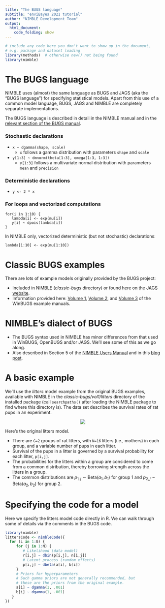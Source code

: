 ```yaml
---
title: "The BUGS language"
subtitle: "enviBayes 2021 tutorial"
author: "NIMBLE Development Team"
output:
  html_document:
    code_folding: show
---
```


```r
# include any code here you don't want to show up in the document,
# e.g. package and dataset loading
library(methods)  # otherwise new() not being found 
library(nimble)
```


# The BUGS language

NIMBLE uses (almost) the same language as BUGS and JAGS (aka the "BUGS language") for specifying statistical models. Apart from this use of a common model language, BUGS, JAGS and NIMBLE are completely separate implementations.

The BUGS language is described in detail in the NIMBLE manual and in the [relevant section of the BUGS manual](http://www.openbugs.net/Manuals/ModelSpecification.html). 

### Stochastic declarations

  - `x ~ dgamma(shape, scale)`
    - `x` follows a gamma distribution with parameters `shape` and `scale`
  - `y[1:3] ~ dmnorm(theta[1:3], omega[1:3, 1:3])`
    - `y[1:3]` follows a multivariate normal distribution with parameters `mean` and `precision`

### Deterministic declarations

  - `y <- 2 * x`

### For loops and vectorized computations

```
for(i in 1:10) {
   lambda[i] <- exp(mu[i])
   y[i] ~ dpois(lambda[i])
}
```

In NIMBLE only, vectorized deterministic (but not stochastic) declarations:

```
lambda[1:10] <- exp(mu[1:10])
```

# Classic BUGS examples

There are lots of example models originally provided by the BUGS project:

  - Included in NIMBLE (*classic-bugs* directory) or found here on the [JAGS website](https://sourceforge.net/projects/mcmc-jags/files/Examples/).
  - Information provided here: [Volume 1](http://www.mrc-bsu.cam.ac.uk/wp-content/uploads/WinBUGS_Vol1.pdf), [Volume 2](http://www.mrc-bsu.cam.ac.uk/wp-content/uploads/WinBUGS_Vol2.pdf), and [Volume 3](http://www.mrc-bsu.cam.ac.uk/wp-content/uploads/WinBUGS_Vol3.pdf) of the WinBUGS example manuals.

# NIMBLE's dialect of BUGS

   - The BUGS syntax used in NIMBLE has minor differences from that used in WinBUGS, OpenBUGS and/or JAGS. We'll see some of this as we go along.
   - Also described in Section 5 of the [NIMBLE Users Manual](https://r-nimble.org/html_manual/cha-writing-models.html) and in this [blog post](https://r-nimble.org/quick-guide-for-converting-from-jags-or-bugs-to-nimble).

# A basic example


We'll use the *litters* model example from the original BUGS examples, available with NIMBLE in the *classic-bugs/vol1/litters* directory of the installed package (call ```searchpaths()``` after loading the NIMBLE package to find where this directory is). The data set describes the survival rates of rat pups in an experiment.

<center><img src="littersDAG.jpg"></center>

Here's the original litters model.

 - There are ```G=2``` groups of rat litters, with ```N=16```  litters (i.e., mothers) in each group, and a variable number of pups in each litter.
 - Survival of the pups in a litter is governed by a survival probability for each litter, ```p[i,j]```.
 - The probabilities for the litters within a group are considered to come from a common distribution, thereby borrowing strength across the litters in a group.
 - The common distributions are $p_{1,j} \sim \mbox{Beta}(a_1, b_1)$ for group 1 and $p_{2,j} \sim \mbox{Beta}(a_2, b_2)$ for group 2.

# Specifying the code for a model

Here we specify the litters model code directly in R. We can walk through some of details via the comments in the BUGS code.

```r
library(nimble)
littersCode <- nimbleCode({
  for (i in 1:G) {
     for (j in 1:N) {
     	# Likelihood (data model)
        r[i,j] ~ dbin(p[i,j], n[i,j])
	    # Latent process (random effects)
        p[i,j] ~ dbeta(a[i], b[i]) 
     }
     # Priors for hyperparameters
     # Such gamma priors are not generally recommended, but
     # these are the priors from the original example.
     a[i] ~ dgamma(1, .001)
     b[i] ~ dgamma(1, .001)
   }
})
```

